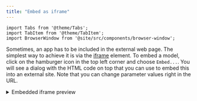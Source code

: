```yaml
---
title: "Embed as iframe"
---
```


```mdx-code-block
import Tabs from '@theme/Tabs';
import TabItem from '@theme/TabItem';
import BrowserWindow from '@site/src/components/browser-window';
```

Sometimes, an app has to be included in the external web page.
The simplest way to achieve it is via the [iframe](https://www.w3schools.com/tags/tag_iframe.ASP) element.
To embed a model, click on the hamburger icon in the top left corner and choose `Embed...`.
You will see a dialog with the HTML code on top that you can use to embed this into an external site.
Note that you can change parameter values right in the URL.

<details>
<summary> Embedded iframe preview </summary>
<div>

![embed-as-iframe](../_pics/embed-as-iframe.png)

</div>
</details>